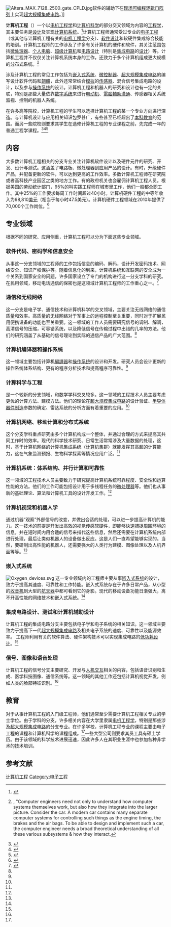 {{redirect2|计算机工程|1975年创刊有關計算機工程的学术性刊物|计算机工程 (报刊)}}
[[File:Altera_MAX_7128_2500_gate_CPLD.jpg|thumb]]软件的辅助下在[[现场可编程逻辑门阵列|现场可编程逻辑门阵列]]上实现[[超大规模集成电路|超大规模集成电路]]。]]

'''计算机工程'''（{{lang-en|Computer engineering}}）一个以[[电机工程学|电机工程学]]和[[计算机科学|计算机科学]]的部分交叉领域为内容的[[工程学|工程学]]，其主要任务是[[设计|设计]]及实现[[计算机系统|计算机系统]]。<ref>{{Cite book | last = IEEE Computer Society | coauthors = ACM | title = Computer Engineering 2004: Curriculum Guidelines for Undergraduate Degree Programs in Computer Engineering | url = http://www.acm.org/education/education/curric_vols/CE-Final-Report.pdf | accessdate = 2012-12-17 | date = 12 December 2004 | page = iii | quote = Computer System engineering has traditionally been viewed as a combination of both electronic engineering (EE) and computer science (CS). | archive-date = 2019-06-12 | archive-url = https://web.archive.org/web/20190612130313/https://www.acm.org/education/education/curric_vols/CE-Final-Report.pdf | dead-url = no }}</ref>计算机工程师通常受过专业的[[电子工程|电子工程]]（或其他与计算机工程有关的[[电机工程学|电机工程学]]分支）、[[软件设计|软件设计]]和软硬件集成综合技能的培训。计算机工程师的工作涉及了许多有关计算机的硬件和软件，其关注范围包括[[微处理器|微处理器]]、[[个人电脑|个人电脑]]、[[超级计算机|超级计算机]]和[[电路设计|电路设计]]（特别是[[集成电路|集成电路]]的[[集成电路设计|设计]]）等。计算机工程并不仅仅关注计算机系统本身的工作，还致力于多个计算机组成更大规模的[[分布式计算|分布式系统]]。<ref>{{Cite web | last = Trinity College Dublin | url = http://www.tcd.ie/Engineering/about/what_is_eng/computer_eng_intro.html | title = What is Computer System Engineering | accessdate = 2006-04-21 | archive-date = 2012-06-08 | archive-url = https://www.webcitation.org/68HJuk4Vp?url=http://www.tcd.ie/Engineering/about/what_is_eng/computer_eng_intro.html | dead-url = no }}, "Computer engineers need not only to understand how computer systems themselves work, but also how they integrate into the larger picture. Consider the car. A modern car contains many separate computer systems for controlling such things as the engine timing, the brakes and the air bags. To be able to design and implement such a car, the computer engineer needs a broad theoretical understanding of all these various subsystems & how they interact.</ref>

涉及计算机工程的常见工作包括为[[嵌入式系统|嵌入式系统]]、[[微控制器|微控制器]]、[[超大规模集成电路|超大规模集成电路]]的编写设计软件代码和[[韌體|韌體]]，此外还常常结合[[模拟信号|模拟]]的[[传感器|传感器]]、混合信号集成电路的设计，以及参与[[操作系统|操作系统]]的设计。计算机工程和机器人的研究和设计也有一定的关联，特别是那些大量依靠[[数字电路|数字系统]]来进行[[电动机|电动机]]、[[電腦輔助溝通|電腦輔助溝通]]、传感器相关系统监视、控制的机器人系统。

在许多高等院校，计算机工程的学生可以选择计算机工程的某一个专业方向进行深造。与计算机设计与应用相关知识包罗甚广，有些甚至已经超出了[[本科教育|本科教育]]的范围。而另一些院校则要求其学生在选修计算机工程的专业课程之前，先完成一年的普通工程学课程。<ref>{{cite web|title=Changing Majors @ Clemson|url=http://www.registrar.clemson.edu/html/changeMjr_Curr.htm|publisher=Clemson University|accessdate=20 September 2011|archive-date=2018-10-12|archive-url=https://web.archive.org/web/20181012120502/http://www.registrar.clemson.edu/html/changeMjr_Curr.htm|dead-url=no}}</ref><ref>{{cite web|title=Declaring a College of Engineering Major|url=http://freshmanengineering.uark.edu/2040.php|publisher=University of Arkansas|accessdate=20 September 2011|deadurl=yes|archiveurl=https://web.archive.org/web/20111005015036/http://freshmanengineering.uark.edu/2040.php|archivedate=2011年10月5日|df=}}</ref><ref>{{cite web|title=Degree Requirements|url=http://www.cmu.edu/me/undergraduate/degree-requirements.html|publisher=Carnegie Mellon University|accessdate=20 September 2011|archive-date=2017-07-24|archive-url=https://web.archive.org/web/20170724084556/http://www.cmu.edu/me/undergraduate/degree-requirements.html|dead-url=no}}</ref>

== 内容 ==
大多数计算机工程相关的分支专业关注计算机软件设计以及硬件元件的研究、开发、设计与测试。这涵盖了电路板、微处理器到应用产品的设计。有时，升级硬件产品，并配备更新的软件，可以达到更高的工作效率。多数计算机工程师在研究院或者高科技产业园区之类的地方工作。有的政府机关也会雇佣计算机工程人员。根据美国的劳动统计部门，95%的叫实践工程师在城市里工作，他们一般都全职工作。其中25%的工作要求每周工作时间超过40小时。计算机硬件工程的中等年收入为98,810[[美元|美元]]（相当于每小时47.5美元）。计算机硬件工程领域在2010年提供了70,000个工作岗位。<ref name = "CHE">{{Cite web|title=Computer Hardware Engineers|publisher=Bureau of Labor Statistics|accessdate=2012-07-20|url=http://www.bls.gov/ooh/architecture-and-engineering/computer-hardware-engineers.htm|archive-date=2021-05-14|archive-url=https://web.archive.org/web/20210514224940/https://www.bls.gov/ooh/architecture-and-engineering/computer-hardware-engineers.htm|dead-url=no}}</ref>

== 专业领域 ==
根据不同的研究、应用侧重，计算机工程可以分为下面这些专业领域。

=== 软件代码、密码学和信息安全 ===
{{Main|信息安全}}
从事这一分支领域的工程师的工作包括信息的编码、解码，设计开发密码技术、网络安全、知识产权保护等。随着信息化的到来，计算机系统和互联网的安全成为一个关系到国家安全的问题，许多国家设立了专门的机构进行这一分支学科的研究。在民用领域，移动电话通信的保密也是这领域计算机工程师的工作重心之一。<ref name="SCCC">{{Cite web|title=Computer Engineering Overview|publisher=Sloan Career Cornerstone Center|accessdate=2012-07-20|url=http://www.careercornerstone.org/pdf/compeng/compeng.pdf|deadurl=yes|archiveurl=https://web.archive.org/web/20120916035940/http://www.careercornerstone.org/pdf/compeng/compeng.pdf|archivedate=2012-09-16}}</ref>

=== 通信和无线网络===
{{Main|无线网络}}
这一分支是电子学、通信技术和计算机科学的交叉领域，主要关注无线网络的通信质量和效率。高质量的无线网络对于军事上的远程控制至关重要，同时对于扩展民用便携设备的功能也至关重要。这一领域的工作人员需要研究信号的调制、解调，高清信号的压缩，可容错系统，以及降低信号在传输过程中出错的几率的方法。他们的研究涵盖了从基础的信号理论到实际的通信产品的广大范围。<ref name = "SCCC" />

=== 计算机编译器和操作系统 ===
{{Main|編譯器|操作系统}}
这一领域主要包括计算机[[編譯器|編譯器]]和[[操作系统|操作系统]]的设计和开发。研究人员会设计更新的操作系统体系结构、更有的程序分析技术和提高程序可靠性。<ref name="SCCC" />

=== 计算科学与工程 ===
{{Link-en|计算科学与工程|Computational Science and Engineering}}是一个较新的分支领域，和数学学科交叉较多。这一领域的工程技术人员主要考虑更优的计算方法、建模方法。他们的理论在[[超大规模集成电路|超大规模集成电路]]的设计验证、[[半导体器件制造|半导体器件制造]]参数的确定、雷达系统的分析方面有着重要的应用。<ref name="SCCC" />

=== 计算机网络、移动计算和分布式系统 ===
{{Main|计算机网络|分布式计算}}
这个分支学科重点研究由多个计算机构成一个整体，并通过合理的方式来提高其共同工作时的效率。现代的科学技术研究、日常生活常常涉及大量数据的处理，这时，基于计算机网络的计算机集成系统（[[计算机集群|计算机集群]]）就能发挥其高超的计算能力，这在气象监测预报、生物科学探索等情况应用广泛。<ref name="SCCC" />

=== 计算机系统：体系结构、并行计算和可靠性 ===
{{Main|计算机体系结构|并行计算}}
这一领域的工程技术人员主要致力于研究提高计算机系统可靠程度、安全性和运算性能的方法。他们的工作可能包括设计用于多线程任务的[[微处理器|微处理器]]等。他们也从事新的基础理论、算法和计算机工具的设计开发工作。<ref name="SCCC" />

=== 计算机视觉和机器人学 ===
{{Main|计算机视觉|机器人学}}
通过机器“观察”外部信号的改变，并做出合适的处理，可以进一步提高计算机的能力。这一技术的前提是开发出高效的视觉传感软硬件，即能够快速捕捉周围环境的信息，并在短时间内用合适的信号来指代这些信息，然后还需要在计算机系统内部进行处理，最后让类似机器人的设备做出反应。这是人们一直希望能够实现的。当然，要研制出高性能的机器人，还需要强大的人类行为建模、图像处理以及人机界面等等。<ref name="SCCC" />

=== 嵌入式系统 ===
[[File:Oxygen_devices.svg|thumb]]
{{Main|嵌入式系统}}
这一专业领域内的工程师主要从事[[嵌入式系统|嵌入式系统]]的设计，致力于提高其速度、可靠性和工作特能。嵌入式系统存在于许多日常产品，从小型的[[收音机|收音机]]到大型的[[航天器|航天器]]中都可看到它的身影。现代的移动设备功能日渐强大，离不开高性能的网络技术和嵌入式系统。<ref name="SCCC" />

=== 集成电路设计、测试和计算机辅助设计 ===
{{Main|集成电路|超大规模集成电路|集成电路设计}}
计算机工程的集成电路分支主要包括电子学和电子系统的相关知识。这一领域主要致力于提高下一代[[超大规模集成电路|超大规模集成电路]]及相关电子系统的速度、可靠性以及能源效率。 工程师利用有关的软件算法、硬件架构技术可以实现集成电路的[[低功耗设计|低功耗设计]]。<ref name="SCCC" />

=== 信号、图像和语音处理 ===
{{Main|信号处理|图像处理}}
计算机工程的信号分支主要研究、开发与[[人机交互|人机交互]]相关的内容，包括语音识别和生成、医学科技图像、通信系统等。这一领域的其他工作还包括计算机视觉开发，例如人类的脸部特征识别。<ref name="SCCC" />

== 教育 ==
对于从事计算机工程的入门级工程师，他们通常至少需要计算机工程相关专业的学士学位。由于学科的分支，许多相关内容在大学里隶属[[电机工程学|电机工程学]]，特别是那些涉及[[超大规模集成电路|超大规模集成电路]]的分支专业。在许多学校，计算机工程专业的课程主要由电子工程的课程和计算机科学的课程组成。<ref name = "CHE" />一些大型公司则要求其员工具有硕士学历。由于该领域的科学技术进展迅速，因此许多人在其职业生涯中也参加各种非学术的技术培训。

== 参考文献 ==
{{Reflist}}

{{技术}}

[[Category:计算机工程|]]
[[Category:电子工程|Category:电子工程]]